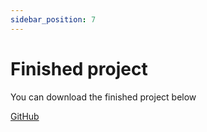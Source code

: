 ```yaml
---
sidebar_position: 7
---
```


# Finished project

You can download the finished project below

[GitHub](https://github.com/mVabo/utvikling-faggruppe-docs/tree/main/blazorapp)
